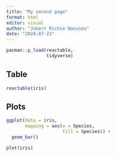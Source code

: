 ```yaml
---
title: "My second page"
format: html
editor: visual
author: "Jobert Richie Nansseu"
date: "2024-07-23"
---
```


```r
pacman::p_load(reactable,
               tidyverse)
```

:::{.panel-tabset}

## Table

```r
reactable(iris)
```

## Plots

```r
ggplot(data = iris,
       mapping = aes(x = Species,
                     fill = Species)) +
  geom_bar()
```

```r
plot(iris)
```
:::
